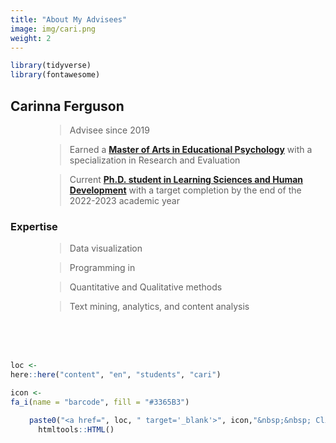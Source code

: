 ```yaml
---
title: "About My Advisees"
image: img/cari.png
weight: 2
---
```


```r
library(tidyverse)
library(fontawesome)
```


## Carinna Ferguson 

<div style="padding-left: 55px;">

> Advisee since 2019 

> Earned a <b>[Master of Arts in Educational Psychology](https://counselingandlearningsci.wvu.edu/academics/master-educational-psychology)</b> with a specialization in Research and Evaluation 

> Current <b>[Ph.D. student in Learning Sciences and Human Development](https://counselingandlearningsci.wvu.edu/academics/lshd-phd)</b> with a target completion by the end of the 2022-2023 academic year  

</div>  


### Expertise  
 
<div style="padding-left: 55px;">

> Data visualization 

> Programming in <i style="color:#3365B3;" class="fab fa-r-project"></i>

> Quantitative and Qualitative methods

> Text mining, analytics, and content analysis

</div>

<br>
<br>
<br>

```r
loc <- 
here::here("content", "en", "students", "cari")

icon <-
fa_i(name = "barcode", fill = "#3365B3")
```

<div style="padding-left: 30px;">
```r
paste0("<a href=", loc, " target='_blank'>", icon,"&nbsp;&nbsp; Click here to see her academic profile</a>") %>%
  htmltools::HTML()
```
</div>

